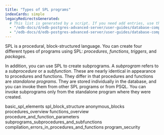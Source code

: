```yaml
---
title: "Types of SPL programs"
indexCards: simple
legacyRedirectsGenerated:
  # This list is generated by a script. If you need add entries, use the `legacyRedirects` key.
  - "/edb-docs/d/edb-postgres-advanced-server/user-guides/database-compatibility-for-oracle-developers-guide/9.6/Database_Compatibility_for_Oracle_Developers_Guide_v9.6.1.049.html"
  - "/edb-docs/d/edb-postgres-advanced-server/user-guides/database-compatibility-for-oracle-developers-guide/9.5/Database_Compatibility_for_Oracle_Developers_Guide.1.143.html"
---
```


<div id="spl_programs" class="registered_link"></div>

SPL is a procedural, block-structured language. You can create four different types of programs using SPL: *procedures*, *functions*, *triggers*, and *packages*.

In addition, you can use SPL to create subprograms. A *subprogram* refers to a *subprocedure* or a *subfunction*. These are nearly identical in appearance to procedures and functions. They differ in that procedures and functions are *standalone programs*. They are stored individually in the database, and you can invoke them from other SPL programs or from PSQL. You can invoke subprograms only from the standalone program where they were created.

<div class="toctree" maxdepth="3">

basic_spl_elements spl_block_structure anonymous_blocks procedures_overview functions_overview procedure_and_function_parameters subprograms_subprocedures_and_subfunctions compilation_errors_in_procedures_and_functions program_security

</div>
